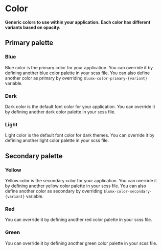 
# Color

**Generic colors to use within your application.**
**Each color has different variants based on opacity.**

## Primary palette

### Blue

Blue color is the primary color for your application.
You can override it by defining another blue color palette in your scss file.
You can also define another color as primary by overriding `$lumx-color-primary-{variant}` variable.

<ColorVariantsDesignTokenGroup color="blue" />

### Dark

Dark color is the default font color for your application.
You can override it by defining another dark color palette in your scss file.

<ColorVariantsDesignTokenGroup color="dark" />

### Light

Light color is the default font color for dark themes.
You can override it by defining another light color palette in your scss file.

<ColorVariantsDesignTokenGroup color="light" theme="dark" />

## Secondary palette

### Yellow

Yellow color is the secondary color for your application.
You can override it by defining another yellow color palette in your scss file.
You can also define another color as secondary by overriding `$lumx-color-secondary-{variant}` variable.

<ColorVariantsDesignTokenGroup color="yellow" />

### Red

You can override it by defining another red color palette in your scss file.

<ColorVariantsDesignTokenGroup color="red" />

### Green

You can override it by defining another green color palette in your scss file.

<ColorVariantsDesignTokenGroup color="green" />
